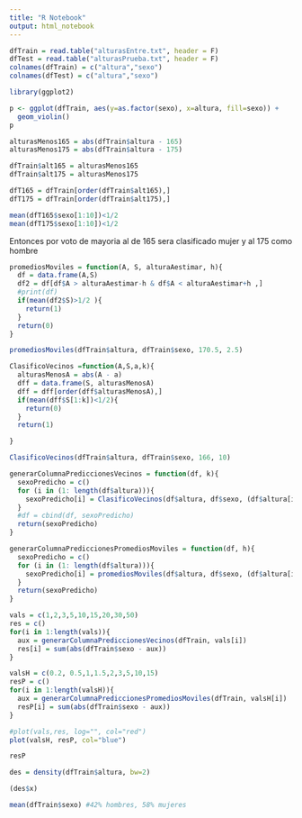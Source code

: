 ```yaml
---
title: "R Notebook"
output: html_notebook
---
```



```r
dfTrain = read.table("alturasEntre.txt", header = F)
dfTest = read.table("alturasPrueba.txt", header = F)
colnames(dfTrain) = c("altura","sexo")
colnames(dfTest) = c("altura","sexo")
```
```r
library(ggplot2)
```
```r
p <- ggplot(dfTrain, aes(y=as.factor(sexo), x=altura, fill=sexo)) + 
  geom_violin()
p
```

```r
alturasMenos165 = abs(dfTrain$altura - 165)
alturasMenos175 = abs(dfTrain$altura - 175)

```
```r
dfTrain$alt165 = alturasMenos165
dfTrain$alt175 = alturasMenos175
```

```r
dfT165 = dfTrain[order(dfTrain$alt165),]
dfT175 = dfTrain[order(dfTrain$alt175),]
```
```r
mean(dfT165$sexo[1:10])<1/2
mean(dfT175$sexo[1:10])<1/2
```
Entonces por voto de mayoria al de 165 sera clasificado mujer y al 175 como hombre
```r
promediosMoviles = function(A, S, alturaAestimar, h){
  df = data.frame(A,S)
  df2 = df[df$A > alturaAestimar-h & df$A < alturaAestimar+h ,]
  #print(df)
  if(mean(df2$S)>1/2 ){
    return(1)
  }
  return(0)
}
```

```r
promediosMoviles(dfTrain$altura, dfTrain$sexo, 170.5, 2.5)
```
```r
ClasificoVecinos =function(A,S,a,k){
  alturasMenosA = abs(A - a)
  dff = data.frame(S, alturasMenosA)
  dff = dff[order(dff$alturasMenosA),]
  if(mean(dff$S[1:k])<1/2){
    return(0)
  }
  return(1)

}
```

```r
ClasificoVecinos(dfTrain$altura, dfTrain$sexo, 166, 10)
```
```r
generarColumnaPrediccionesVecinos = function(df, k){
  sexoPredicho = c()
  for (i in (1: length(df$altura))){
    sexoPredicho[i] = ClasificoVecinos(df$altura, df$sexo, (df$altura[i]), k)
  }
  #df = cbind(df, sexoPredicho)
  return(sexoPredicho)
}
```
```r
generarColumnaPrediccionesPromediosMoviles = function(df, h){
  sexoPredicho = c()
  for (i in (1: length(df$altura))){
    sexoPredicho[i] = promediosMoviles(df$altura, df$sexo, (df$altura[i]), h)
  }
  return(sexoPredicho)
}
```

```r
vals = c(1,2,3,5,10,15,20,30,50)
res = c()
for(i in 1:length(vals)){
  aux = generarColumnaPrediccionesVecinos(dfTrain, vals[i])
  res[i] = sum(abs(dfTrain$sexo - aux))
}
```
```r
valsH = c(0.2, 0.5,1,1.5,2,3,5,10,15)
resP = c()
for(i in 1:length(valsH)){
  aux = generarColumnaPrediccionesPromediosMoviles(dfTrain, valsH[i])
  resP[i] = sum(abs(dfTrain$sexo - aux))
}
```
```r
#plot(vals,res, log="", col="red")
plot(valsH, resP, col="blue")
```
```r
resP
```

```r
des = density(dfTrain$altura, bw=2)
```

```r
(des$x)
```
```r
mean(dfTrain$sexo) #42% hombres, 58% mujeres
```

